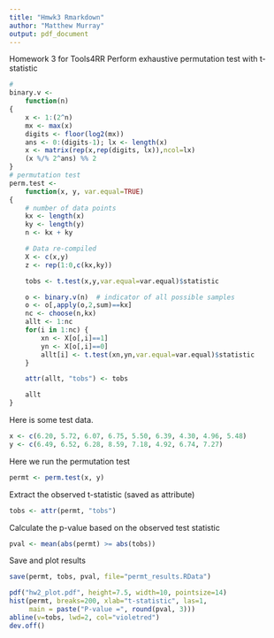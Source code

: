 ```yaml
---
title: "Hmwk3 Rmarkdown"
author: "Matthew Murray"
output: pdf_document
---
```


Homework 3 for Tools4RR
	Perform exhaustive permutation test with t-statistic

```r
#
binary.v <-
    function(n)
{
    x <- 1:(2^n)
    mx <- max(x)
    digits <- floor(log2(mx))
    ans <- 0:(digits-1); lx <- length(x)
    x <- matrix(rep(x,rep(digits, lx)),ncol=lx)
    (x %/% 2^ans) %% 2
}
# permutation test
perm.test <-
    function(x, y, var.equal=TRUE)
{
    # number of data points
    kx <- length(x)
    ky <- length(y)
    n <- kx + ky

    # Data re-compiled
    X <- c(x,y)
    z <- rep(1:0,c(kx,ky))

    tobs <- t.test(x,y,var.equal=var.equal)$statistic

    o <- binary.v(n)  # indicator of all possible samples
    o <- o[,apply(o,2,sum)==kx]
    nc <- choose(n,kx)
    allt <- 1:nc
    for(i in 1:nc) {
        xn <- X[o[,i]==1]
        yn <- X[o[,i]==0]
        allt[i] <- t.test(xn,yn,var.equal=var.equal)$statistic
    }

    attr(allt, "tobs") <- tobs

    allt
}
```

Here is some test data.

```r
x <- c(6.20, 5.72, 6.07, 6.75, 5.50, 6.39, 4.30, 4.96, 5.48)
y <- c(6.49, 6.52, 6.28, 8.59, 7.18, 4.92, 6.74, 7.27)
```



Here we run the permutation test
```r
permt <- perm.test(x, y)
```

Extract the observed t-statistic (saved as attribute)
```r
tobs <- attr(permt, "tobs")
```

Calculate the p-value based on the observed test statistic 
```r
pval <- mean(abs(permt) >= abs(tobs))
```

Save and plot results 
```r
save(permt, tobs, pval, file="permt_results.RData")
```
```r
pdf("hw2_plot.pdf", height=7.5, width=10, pointsize=14)
hist(permt, breaks=200, xlab="t-statistic", las=1,
     main = paste("P-value =", round(pval, 3)))
abline(v=tobs, lwd=2, col="violetred")
dev.off()
```









